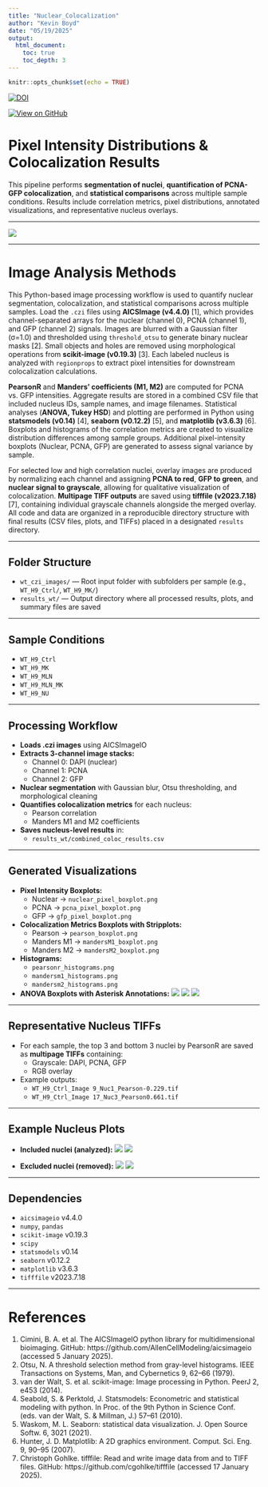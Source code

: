 ```yaml
---
title: "Nuclear_Colocalization"
author: "Kevin Boyd"
date: "05/19/2025"
output:
  html_document:
    toc: true
    toc_depth: 3
---
```


```r
knitr::opts_chunk$set(echo = TRUE)
```

[![DOI](https://zenodo.org/badge/983030988.svg)](https://doi.org/10.5281/zenodo.15465658)

[![View on GitHub](https://img.shields.io/badge/GitHub-Repo-blue?logo=github)](https://github.com/CS-Cobre-Help/Nuclear_Colocalization)

# **Pixel Intensity Distributions & Colocalization Results**

This pipeline performs **segmentation of nuclei**, **quantification of PCNA-GFP colocalization**, and **statistical comparisons** across multiple sample conditions. Results include correlation metrics, pixel distributions, annotated visualizations, and representative nucleus overlays.

 ---

![](example_output/analyzed_nuclei/WT_H9_Ctrl_Image%2010_Nuc1.0_Kept.png)

 ---
 
# **Image Analysis Methods**

This Python-based image processing workflow is used to quantify nuclear segmentation, colocalization, and statistical comparisons across multiple samples. Load the `.czi` files using **AICSImage (v4.4.0)** [1], which provides channel-separated arrays for the nuclear (channel 0), PCNA (channel 1), and GFP (channel 2) signals. Images are blurred with a Gaussian filter (σ=1.0) and thresholded using `threshold_otsu` to generate binary nuclear masks [2]. Small objects and holes are removed using morphological operations from **scikit-image (v0.19.3)** [3]. Each labeled nucleus is analyzed with `regionprops` to extract pixel intensities for downstream colocalization calculations.

**PearsonR** and **Manders’ coefficients (M1, M2)** are computed for PCNA vs. GFP intensities. Aggregate results are stored in a combined CSV file that included nucleus IDs, sample names, and image filenames. Statistical analyses (**ANOVA, Tukey HSD**) and plotting are performed in Python using **statsmodels (v0.14)** [4], **seaborn (v0.12.2)** [5], and **matplotlib (v3.6.3)** [6]. Boxplots and histograms of the correlation metrics are created to visualize distribution differences among sample groups. Additional pixel-intensity boxplots (Nuclear, PCNA, GFP) are generated to assess signal variance by sample.

For selected low and high correlation nuclei, overlay images are produced by normalizing each channel and assigning **PCNA to red**, **GFP to green**, and **nuclear signal to grayscale**, allowing for qualitative visualization of colocalization. **Multipage TIFF outputs** are saved using **tifffile (v2023.7.18)** [7], containing individual grayscale channels alongside the merged overlay. All code and data are organized in a reproducible directory structure with final results (CSV files, plots, and TIFFs) placed in a designated `results` directory.

 ---

## **Folder Structure**

+ `wt_czi_images/` — Root input folder with subfolders per sample (e.g., `WT_H9_Ctrl/`, `WT_H9_MK/`)
+ `results_wt/` — Output directory where all processed results, plots, and summary files are saved

 ---

## **Sample Conditions**

+ `WT_H9_Ctrl`
+ `WT_H9_MK`
+ `WT_H9_MLN`
+ `WT_H9_MLN_MK`
+ `WT_H9_NU`

 ---

## **Processing Workflow**

+ **Loads .czi images** using AICSImageIO
+ **Extracts 3-channel image stacks:**
  + Channel 0: DAPI (nuclear)
  + Channel 1: PCNA
  + Channel 2: GFP
+ **Nuclear segmentation** with Gaussian blur, Otsu thresholding, and morphological cleaning
+ **Quantifies colocalization metrics** for each nucleus:
  + Pearson correlation
  + Manders M1 and M2 coefficients
+ **Saves nucleus-level results** in:
  + `results_wt/combined_coloc_results.csv`

 ---

## **Generated Visualizations**

+ **Pixel Intensity Boxplots:**
  + Nuclear → `nuclear_pixel_boxplot.png`
  + PCNA → `pcna_pixel_boxplot.png`
  + GFP → `gfp_pixel_boxplot.png`

+ **Colocalization Metrics Boxplots with Stripplots:**
  + Pearson → `pearson_boxplot.png`
  + Manders M1 → `mandersM1_boxplot.png`
  + Manders M2 → `mandersM2_boxplot.png`

+ **Histograms:**
  + `pearsonr_histograms.png`
  + `mandersm1_histograms.png`
  + `mandersm2_histograms.png`

+ **ANOVA Boxplots with Asterisk Annotations:**
![](example_output/pearsonr_anova_boxplot_filtered.png)
![](example_output/mandersm1_anova_boxplot_filtered.png)
![](example_output/mandersm2_anova_boxplot_filtered.png)

 ---

## **Representative Nucleus TIFFs**

+ For each sample, the top 3 and bottom 3 nuclei by PearsonR are saved as **multipage TIFFs** containing:
  + Grayscale: DAPI, PCNA, GFP
  + RGB overlay

+ Example outputs:
  + `WT_H9_Ctrl_Image 9_Nuc1_Pearson-0.229.tif`
  + `WT_H9_Ctrl_Image 17_Nuc3_Pearson0.661.tif`

 ---

## **Example Nucleus Plots**

+ **Included nuclei (analyzed):**
![](example_output/analyzed_nuclei/WT_H9_Ctrl_Image%2010_Nuc1.0_Kept.png)
![](example_output/analyzed_nuclei/WT_H9_MK_Image%2057_Nuc1.0_Kept.png)

+ **Excluded nuclei (removed):**
![](example_output/removed_nuclei/WT_H9_Ctrl_Image%2013_Nuc1.0_Omitted.png)
![](example_output/removed_nuclei/WT_H9_MK_Image%2093_Nuc6.0_Omitted.png)


 ---

## **Dependencies**

+ `aicsimageio` v4.4.0
+ `numpy`, `pandas`
+ `scikit-image` v0.19.3
+ `scipy`
+ `statsmodels` v0.14
+ `seaborn` v0.12.2
+ `matplotlib` v3.6.3
+ `tifffile` v2023.7.18

 ---

# **References**

1. Cimini, B. A. et al. The AICSImageIO python library for multidimensional bioimaging. GitHub: https://github.com/AllenCellModeling/aicsimageio (accessed 5 January 2025).  
2. Otsu, N. A threshold selection method from gray-level histograms. IEEE Transactions on Systems, Man, and Cybernetics 9, 62–66 (1979).  
3. van der Walt, S. et al. scikit-image: Image processing in Python. PeerJ 2, e453 (2014).  
4. Seabold, S. & Perktold, J. Statsmodels: Econometric and statistical modeling with python. In Proc. of the 9th Python in Science Conf. (eds. van der Walt, S. & Millman, J.) 57–61 (2010).  
5. Waskom, M. L. Seaborn: statistical data visualization. J. Open Source Softw. 6, 3021 (2021).  
6. Hunter, J. D. Matplotlib: A 2D graphics environment. Comput. Sci. Eng. 9, 90–95 (2007).  
7. Christoph Gohlke. tifffile: Read and write image data from and to TIFF files. GitHub: https://github.com/cgohlke/tifffile (accessed 17 January 2025).  
